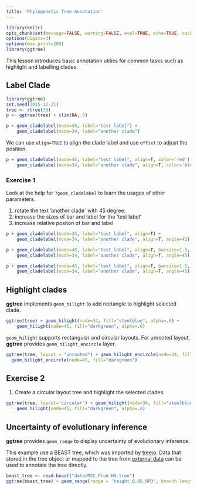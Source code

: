 ```yaml
---
title: 'Phylogenetic Tree Annotation'
---
```


```r
library(knitr)
opts_chunk$set(message=FALSE, warning=FALSE, eval=TRUE, echo=TRUE, cache=TRUE)
options(digits=3)
options(max.print=200)
library(ggtree)

```



This lesson introduces basic annotation utilies for common tasks such as highlight and labelling clades.

## Label Clade

```r
library(ggtree)
set.seed(2015-12-21)
tree <- rtree(30)
p <- ggtree(tree) + xlim(NA, 6)

p + geom_cladelabel(node=45, label="test label") +
    geom_cladelabel(node=34, label="another clade")
```

We can use `align=TRUE` to align the clade label and use `offset` to adjust the position.

```r
p + geom_cladelabel(node=45, label="test label", align=T, color='red') +
    geom_cladelabel(node=34, label="another clade", align=T, color='blue')
```

### Exercise 1

Look at the help for `?geom_cladelabel` to learn the usages of other parameters.

1. rotate the text 'another clade` with 45 degree.
2. increase the sizes of bar and label for the 'test label'
3. increase relative positon of bar and label


```r
p + geom_cladelabel(node=45, label="test label", align=T) +
    geom_cladelabel(node=34, label="another clade", align=T, angle=45)

p + geom_cladelabel(node=45, label="test label", align=T, barsize=1.5, fontsize=8) +
    geom_cladelabel(node=34, label="another clade", align=T, angle=45)

p + geom_cladelabel(node=45, label="test label", align=T, barsize=1.5, fontsize=8, offset.text=.3) +
    geom_cladelabel(node=34, label="another clade", align=T, angle=45)
```


## Highlight clades

**ggtree** implements `geom_hilight` to add rectangle to highlight selected clade.


```r
ggtree(tree) + geom_hilight(node=34, fill="steelblue", alpha=.6) +
    geom_hilight(node=45, fill="darkgreen", alpha=.6)
```

`geom_hilight` supports rectangular and circular layouts. For unrooted layout, **ggtree** provides `geom_hilight_encircle` layer.

```r
ggtree(tree, layout = "unrooted") + geom_hilight_encircle(node=34, fill='steelblue') +
  geom_hilight_encircle(node=45, fill="darkgreen")
```

## Exercise 2

1. Create a circular layout tree and highlight the selected clades.

```r
ggtree(tree, layout='circular') + geom_hilight(node=34, fill="steelblue", alpha=.6) +
    geom_hilight(node=45, fill="darkgreen", alpha=.6)
```



## Uncertainty of evolutionary inference

**ggtree** provides `geom_range` to display uncertainty of evolutionary inference.

This example use a BEAST tree, which was imported by [treeio](r-treeio.html). Data that stored in the tree object or mapped to the tree from [external data](r-treeio.html) can be used to annotate the tree directly.


```r
beast_tree <- read.beast("data/MCC_FluA_H3.tree")
ggtree(beast_tree) + geom_range(range = 'height_0.95_HPD', branch.length='height', color='red', alpha=.6, size=2)
```



